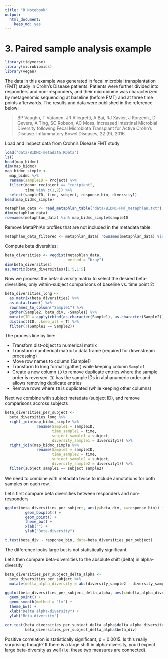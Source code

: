 ```yaml
---
title: "R Notebook"
output:
  html_document:
    keep_md: yes
---
```


# 3. Paired sample analysis example

```r
library(tidyverse)
library(microbiomics)
library(vegan)
```

The data in this example was generated in fecal microbial transplantation (FMT) study in Crohn's Disease patients. Patients were further divided into responders and non-responders, and their microbiome was characterized by metagenomic sequencing at baseline (before FMT) and at three time points afterwards. The results and data were published in the reference below:

> BP Vaughn, T Vatanen, JR Allegretti, A Bai, RJ Xavier, J Korzenik, D Gevers, A Ting, SC Robson, AC Moss. Increased Intestinal Microbial Diversity following Fecal Microbiota Transplant for Active Crohn's Disease. Inflammatory Bowel Diseases, 22 (9), 2016.

Load and inspect data from Crohn's Disease FMT study

```r
load("data/BIDMC-metadata.RData")
ls()
head(map_bidmc)
dim(map_bidmc)
map_bidmc_simple <-
  map_bidmc %>%
  rename(sampleID = Project) %>%
  filter(donor_recipient == "recipient",
         time %in% c(1,2)) %>%
  select(sampleID, time, subject, response_bin, diversity1) 
head(map_bidmc_simple)

metaphlan_data <- read_metaphlan_table("data/BIDMC-FMT_metaphlan.txt")
dim(metaphlan_data)
rownames(metaphlan_data) %in% map_bidmc_simple$sampleID
```
Remove MetaPhlAn profiles that are not included in the metadata table:
```r
metaphlan_data_filtered <- metaphlan_data[ rownames(metaphlan_data) %in% map_bidmc_simple$sampleID , ]
```
Compute beta diversities:
```r
beta_diversities <- vegdist(metaphlan_data, 
                            method = "bray")
dim(beta_diversities)
as.matrix(beta_diversities)[1:5,1:5]
```
Now we process the beta-diversity matrix to select the desired beta-diversities; only within-subject comparisons of baseline vs. time point 2:
```r
beta_diversities_long <- 
  as.matrix(beta_diversities) %>%
  as.data.frame() %>%
  rownames_to_column("Sample1") %>%
  gather(Sample2, beta_div, -Sample1) %>%
  mutate(ID = apply(cbind(as.character(Sample1), as.character(Sample2)), 1, function(x) {str_c(sort(x), collapse = ":")})) %>%
  distinct(ID, .keep_all = T) %>%
  filter(!(Sample1 == Sample2))

```
The process line by line:

* Transforn dist-object to numerical matrix
* Transform numberical matrix to data frame (required for downstream processing)
* Move row names to column (Sample1)
* Transform to long format (gather) while keeping column `Sample1`
* Create a new column `ID` to remove duplicate entries where the sample order is reversed. `ID` has the sample IDs in alphanumeric order and allows removing duplicate entries
* Remove rows where `ID` is duplicated (while keeping other columns)

Next we combine with subject metadata (subject ID), and remove comparisons accross subjects
```r
beta_diversities_per_subject <- 
  beta_diversities_long %>%
  right_join(map_bidmc_simple %>%
              rename(Sample1 = sampleID,
                     time_sample1 = time,
                     subject_sample1 = subject,
                     diversity_sample1 = diversity1)) %>%
  right_join(map_bidmc_simple %>%
              rename(Sample2 = sampleID,
                     time_sample2 = time,
                     subject_sample2 = subject,
                     diversity_sample2 = diversity1)) %>%
  filter(subject_sample1 == subject_sample2)
```
We need to combine with metadata twice to include annotations for both samples on each row.

Let's first compare beta diversities between responders and non-responders
```r
ggplot(beta_diversities_per_subject, aes(y=beta_div, x=response_bin)) +
         geom_boxplot() +
         geom_point() +
         theme_bw() +
         xlab("") +
         ylab("Beta-diversity")

t.test(beta_div ~ response_bin, data=beta_diversities_per_subject)
```
The difference looks large but is not statistically significant.

Let's then compare beta-diversities to the absolute shift (delta) in alpha-diversity
```r
beta_diversities_per_subject_delta_alpha <- 
  beta_diversities_per_subject %>%
  mutate(delta_alpha_diversity = abs(diversity_sample2 - diversity_sample1))

ggplot(beta_diversities_per_subject_delta_alpha, aes(x=delta_alpha_diversity, beta_div)) + 
  geom_point() + 
  geom_smooth(method = "lm") +
  theme_bw() +
  xlab("Delta alpha-diversity") +
  ylab("Beta-diversity")

cor.test(beta_diversities_per_subject_delta_alpha$delta_alpha_diversity,
         beta_diversities_per_subject_delta_alpha$beta_div)
```
Positive correlation is statistically significant, p = 0.0015. Is this really surprising though? If there is a large shift in alpha-diversity, you'd expect large beta-diversity as well (i.e. these two measures are connected). 
